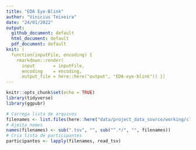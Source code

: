 ```yaml
---
title: "EDA Eye-Blink"
author: "Vinicius Teixeira"
date: "24/01/2022"
output:
  github_document: default
  html_document: default
  pdf_document: default
knit: (
  function(inputFile, encoding) {
    rmarkdown::render( 
      input       = inputFile, 
      encoding    = encoding,
      output_file = here::here("output", "EDA-eye-blink")) })
---
```


```r
knitr::opts_chunk$set(echo = TRUE)
library(tidyverse)
library(ggpubr)

# Carrega lista de arquivos
filenames <- list.files(here::here("data/project_data_source/working/cleaned/controle"), full.names = TRUE)
# Ajeita nomes
names(filenames) <- sub(".tsv", "", sub("^.*/", "", filenames))
# Cria lista de participantes
participantes <- lapply(filenames, read_tsv)
```

# 
